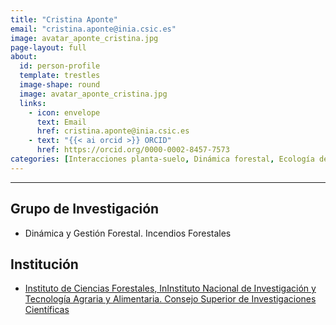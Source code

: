 ```yaml
---
title: "Cristina Aponte"
email: "cristina.aponte@inia.csic.es"  
image: avatar_aponte_cristina.jpg
page-layout: full
about: 
  id: person-profile
  template: trestles
  image-shape: round
  image: avatar_aponte_cristina.jpg
  links:
    - icon: envelope
      text: Email
      href: cristina.aponte@inia.csic.es
    - text: "{{< ai orcid >}} ORCID"
      href: https://orcid.org/0000-0002-8457-7573
categories: [Interacciones planta-suelo, Dinámica forestal, Ecología de Suelos]
---
```

 
<hr>

:::{#person-profile}

## Grupo de Investigación
- Dinámica y Gestión Forestal. Incendios Forestales

## Institución
- [Instituto de Ciencias Forestales, InInstituto Nacional de Investigación y Tecnología Agraria y Alimentaria. Consejo Superior de Investigaciones Científicas](https://www.inia.es/)

:::
